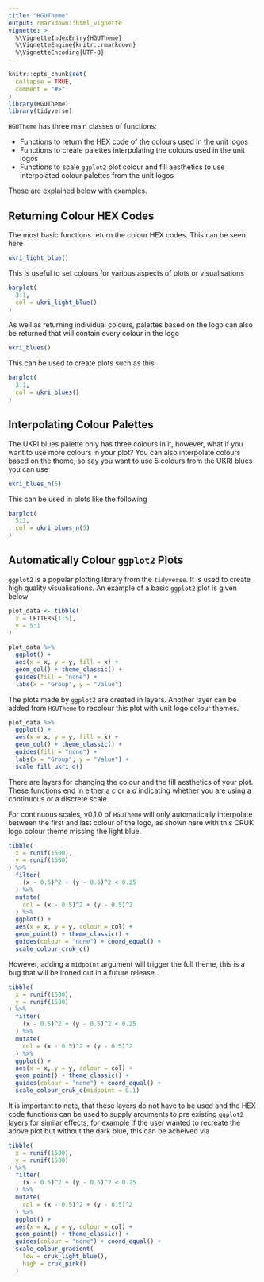 ```yaml
---
title: "HGUTheme"
output: rmarkdown::html_vignette
vignette: >
  %\VignetteIndexEntry{HGUTheme}
  %\VignetteEngine{knitr::rmarkdown}
  %\VignetteEncoding{UTF-8}
---
```


```r
knitr::opts_chunk$set(
  collapse = TRUE,
  comment = "#>"
)
library(HGUTheme)
library(tidyverse)
```


`HGUTheme` has three main classes of functions:

* Functions to return the HEX code of the colours used in the unit logos
* Functions to create palettes interpolating the colours used in the unit logos
* Functions to scale `ggplot2` plot colour and fill aesthetics to use interpolated colour palettes from the unit logos

These are explained below with examples.

## Returning Colour HEX Codes

The most basic functions return the colour HEX codes. This can be seen here

```r
ukri_light_blue()
```

This is useful to set colours for various aspects of plots or visualisations

```r
barplot(
  3:1,
  col = ukri_light_blue()
)
```

As well as returning individual colours, palettes based on the logo can also be returned that will contain every colour in the logo

```r
ukri_blues()
```

This can be used to create plots such as this

```r
barplot(
  3:1,
  col = ukri_blues()
)
```

## Interpolating Colour Palettes

The UKRI blues palette only has three colours in it, however, what if you want to use more colours in your plot? You can also interpolate colours based on the theme, so say you want to use 5 colours from the UKRI blues you can use

```r
ukri_blues_n(5)
```

This can be used in plots like the following

```r
barplot(
  5:1,
  col = ukri_blues_n(5)
)
```

## Automatically Colour `ggplot2` Plots

`ggplot2` is a popular plotting library from the `tidyverse`. It is used to create high quality visualisations. An example of a basic `ggplot2` plot is given below

```r
plot_data <- tibble(
  x = LETTERS[1:5],
  y = 5:1
)

plot_data %>%
  ggplot() +
  aes(x = x, y = y, fill = x) +
  geom_col() + theme_classic() +
  guides(fill = "none") + 
  labs(x = "Group", y = "Value")
```

The plots made by `ggplot2` are created in layers. Another layer can be added from `HGUTheme` to recolour this plot with unit logo colour themes.

```r
plot_data %>%
  ggplot() +
  aes(x = x, y = y, fill = x) +
  geom_col() + theme_classic() +
  guides(fill = "none") + 
  labs(x = "Group", y = "Value") +
  scale_fill_ukri_d()
```

There are layers for changing the colour and the fill aesthetics of your plot. These functions end in either a *c* or a *d* indicating whether you are using a continuous or a discrete scale.

For continuous scales, v0.1.0 of `HGUTheme` will only automatically interpolate between the first and last colour of the logo, as shown here with this CRUK logo colour theme missing the light blue.

```r
tibble(
  x = runif(1500),
  y = runif(1500)
) %>%
  filter(
    (x - 0.5)^2 + (y - 0.5)^2 < 0.25
  ) %>%
  mutate(
    col = (x - 0.5)^2 + (y - 0.5)^2
  ) %>%
  ggplot() +
  aes(x = x, y = y, colour = col) +
  geom_point() + theme_classic() +
  guides(colour = "none") + coord_equal() +
  scale_colour_cruk_c()
```

However, adding a `midpoint` argument will trigger the full theme, this is a bug that will be ironed out in a future release.

```r
tibble(
  x = runif(1500),
  y = runif(1500)
) %>%
  filter(
    (x - 0.5)^2 + (y - 0.5)^2 < 0.25
  ) %>%
  mutate(
    col = (x - 0.5)^2 + (y - 0.5)^2
  ) %>%
  ggplot() +
  aes(x = x, y = y, colour = col) +
  geom_point() + theme_classic() +
  guides(colour = "none") + coord_equal() +
  scale_colour_cruk_c(midpoint = 0.1)
```

It is important to note, that these layers do not have to be used and the HEX code functions can be used to supply arguments to pre existing `ggplot2` layers for similar effects, for example if the user wanted to recreate the above plot but without the dark blue, this can be acheived via

```r
tibble(
  x = runif(1500),
  y = runif(1500)
) %>%
  filter(
    (x - 0.5)^2 + (y - 0.5)^2 < 0.25
  ) %>%
  mutate(
    col = (x - 0.5)^2 + (y - 0.5)^2
  ) %>%
  ggplot() +
  aes(x = x, y = y, colour = col) +
  geom_point() + theme_classic() +
  guides(colour = "none") + coord_equal() +
  scale_colour_gradient(
    low = cruk_light_blue(),
    high = cruk_pink()
  )
```
